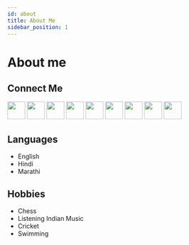 ```yaml
---
id: about
title: About Me
sidebar_position: 1
---
```


# About me


## Connect Me
  [<img src="https://img.icons8.com/flat-round/48/000000/phone.png" width="40"/>](tel:+91-7083093033)
  [<img src="https://img.icons8.com/color/48/000000/linkedin.png" width="40"/>](https://www.linkedin.com/in/kaustubhk24/)
  [<img src="https://img.icons8.com/windows/32/000000/hackerrank.png" width="40"/>](https://www.hackerrank.com/kaustubhk24/)
  [<img src="https://img.icons8.com/fluency/32/000000/github.png" width="40"/>](https://www.github.com/kaustubhk24/)
  [<img src="https://img.icons8.com/color/48/000000/twitter.png" width="40"/>](https://twitter.com/kaustubhk24)
  [<img src="https://img.icons8.com/fluency/48/000000/domain.png" width="40"/>](https://kaustubhk24.netlify.app/)
  [<img src="https://img.icons8.com/fluency/48/000000/mail.png" width="40"/>](mailto:kaustubh@outlook.in)
  [<img src="https://img.icons8.com/fluent/48/000000/facebook-new.png" width="40"/>](https://www.facebook.com/realkaustubh/)
  [<img src="https://img.icons8.com/fluent/48/000000/instagram-new.png" width="40"/>](https://www.instagram.com/kaustubhk24)
  
## Languages
  * English
  * Hindi
  * Marathi
## Hobbies
  * Chess
  * Listening Indian Music
  * Cricket
  * Swimming